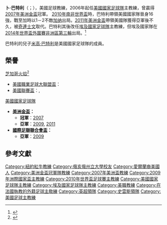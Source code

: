 {{noteTA|G1=足球|G2=EPL|G3=MLS
|T=zh-hans:鲍勃·布拉德利;zh-hk:卜·巴特利;zh-tw:鲍勃·布萊德利;
|1=zh-hans:布拉德利;zh-hk:巴特利;zh-tw:布萊德利;
|2=zh-hans:华盛顿联队;zh-hant:華盛頓聯隊;
|3=zh-cn:斯塔贝克;zh-hk:史達比克;
|4=zh-hans:克林斯曼;zh-hk:奇連士文;zh-tw:克林斯曼;
|5=zh-hans:迈克尔;zh-hk:米高;zh-tw:麥可;
}}
{{Infobox football biography
| name                = 卜·巴特利<br>''Bob Bradley''
| image               = Bob-bradley-07-04-09.jpg
| caption             = 
| image_size          = 200
| fullname            = 罗伯特·弗兰克·布拉德利<br>''Robert Frank Bradley''
| birth_date          = {{birth date and age|1958|3|3}}
| birth_place         = {{USA}}[[新澤西州|新澤西州]][[蒙克萊|蒙克萊]]
| currentclub = [[FC多倫多|FC多倫多]] ([[主教练|主教练]])
| collegeyears1 = 1976–1980 |college1 = {{tsl|en|Princeton Tigers men's soccer||普林斯頓老虎}}
| manageryears1       = 1981–1983 |managerclubs1 = {{tsl|en|Ohio Bobcats men's soccer||俄亥俄山貓}}
| manageryears2       = 1983–1984 |managerclubs2 = {{tsl|en|Virginia Cavaliers men's soccer||弗吉尼亞騎士}}（助教）
| manageryears3       = 1984–1995 |managerclubs3 = {{tsl|en|Princeton Tigers men's soccer||普林斯頓老虎}}
| manageryears4       = 1996      |managerclubs4 = {{tsl|en|United States men's national under-23 soccer team||美國U-23}}（助教）
| manageryears5       = 1996–1997 |managerclubs5 = [[華盛頓特區聯|華盛頓聯隊]] （助教）
| manageryears6       = 1998–2002 |managerclubs6 = [[芝加哥火焰足球會|芝加哥火焰]]
| manageryears7       = 2003–2005 |managerclubs7 = [[紐約紅牛|都會之星]]
| manageryears8       = 2006      |managerclubs8 = [[美國芝華士|美國芝華士]]
| manageryears9       = 2006–2007 |managerclubs9 = {{tsl|en|United States men's national under-23 soccer team||美國U-23}}
| manageryears10      = 2006–2011 |managerclubs10 = [[美國國家足球隊|美國]]
| manageryears11      = 2011–2013 |managerclubs11 = [[埃及國家足球隊|埃及]]
| manageryears12      = 2014–2015 |managerclubs12 = [[史達比克足球會|史達比克]]
| manageryears13      = 2015–2016 |managerclubs13 = [[勒哈費爾體育會|勒哈費爾]]
| manageryears14      = 2016      |managerclubs14 = [[史雲斯城足球會|史雲斯]]
| manageryears15 = 2017–2021
| managerclubs15 = [[洛杉磯FC|洛杉磯FC]]
| manageryears16 = 2021–
| managerclubs16 = [[FC多倫多|FC多倫多]]
}}
'''卜·巴特利'''（{{lang-en|Bob Bradley}}；{{bd|1958年|3月3日||}}），美國足球教練，2006年起任[[美國國家足球隊|美國國家足球隊]]主教練，曾贏得[[2007年美洲金盃|2007年美洲金盃]]冠軍。
[[2010年南非世界盃|2010年南非世界盃]]時，巴特利帶領美國國家隊晉身16強，戰至加時以1－2不敵[[加纳國家足球隊|加纳]]出局。[[2011年美洲金盃|2011年美洲金盃]]帶領美國隊獲得亞軍後不久，被[[奇連士文|奇連士文]]取代。巴特利其後改任[[埃及國家足球隊|埃及國家足球隊]]主教練，但埃及國家隊在[[2014年世界盃外圍賽非洲區第三輪|2014年世界盃外圍賽非洲區第三輪]]出局。<ref>{{Cite web |url=http://sports.now.com/home/euro2016/news?id=16224977376 |title=古杜連牛一被炒 巴特利接掌天鵝 |access-date=2016-11-16 |archive-date=2016-11-16 |archive-url=https://web.archive.org/web/20161116165247/http://sports.now.com/home/euro2016/news?id=16224977376 |dead-url=no }}</ref>

巴特利的兒子[[米高·巴特利|米高·巴特利]]是美國國家足球隊的成員。

==榮譽==
;[[芝加哥火焰足球會|芝加哥火焰]]<ref>{{soccerway|bob-bradley/130156}}</ref>
* [[美國職業足球大聯盟盃|美國職業足球大聯盟盃]]：{{tsl|en|MLS Cup '98||1998}}
* [[美國聯賽盃|美國聯賽盃]]：{{tsl|en|1998 U.S. Open Cup||1998}}, {{tsl|en|2000 Lamar Hunt U.S. Open Cup||2000}}

;[[美國國家足球隊|美國國家足球隊]]
*'''[[美洲金盃|美洲金盃]]：'''
**'''冠軍'''：[[2007年美洲金盃|2007]]
**'''亞軍'''：[[2009年美洲金盃|2009]], [[2011年美洲金盃|2011]]
*'''[[國際足聯聯合會盃|國際足聯聯合會盃]]：'''
**'''亞軍'''：[[2009年洲際國家盃|2009]]

==參考文獻==
{{reflist}}

{{2009年聯合會盃足球賽美國參賽名單}}
{{2010年世界盃足球賽美國參賽名單}}

{{DEFAULTSORT:Bradley, Bob}}
[[Category:紐約紅牛教練|Category:紐約紅牛教練]]
[[Category:俄亥俄州立大學校友|Category:俄亥俄州立大學校友]]
[[Category:愛爾蘭裔美國人|Category:愛爾蘭裔美國人]]
[[Category:美洲金盃冠軍隊教練|Category:美洲金盃冠軍隊教練]]
[[Category:2007年美洲盃教練|Category:2007年美洲盃教練]]
[[Category:2009年洲際國家盃主教練|Category:2009年洲際國家盃主教練]]
[[Category:2010年世界盃足球賽主教練|Category:2010年世界盃足球賽主教練]]
[[Category:美國國家足球隊主教練|Category:美國國家足球隊主教練]]
[[Category:埃及國家足球隊主教練|Category:埃及國家足球隊主教練]]
[[Category:美職教練|Category:美職教練]]
[[Category:在法國執教的外籍足球主敎練|Category:在法國執教的外籍足球主敎練]]
[[Category:英超領隊|Category:英超領隊]]
[[Category:史雲斯領隊|Category:史雲斯領隊]]
[[Category:美國足球主教練|Category:美國足球主教練]]
